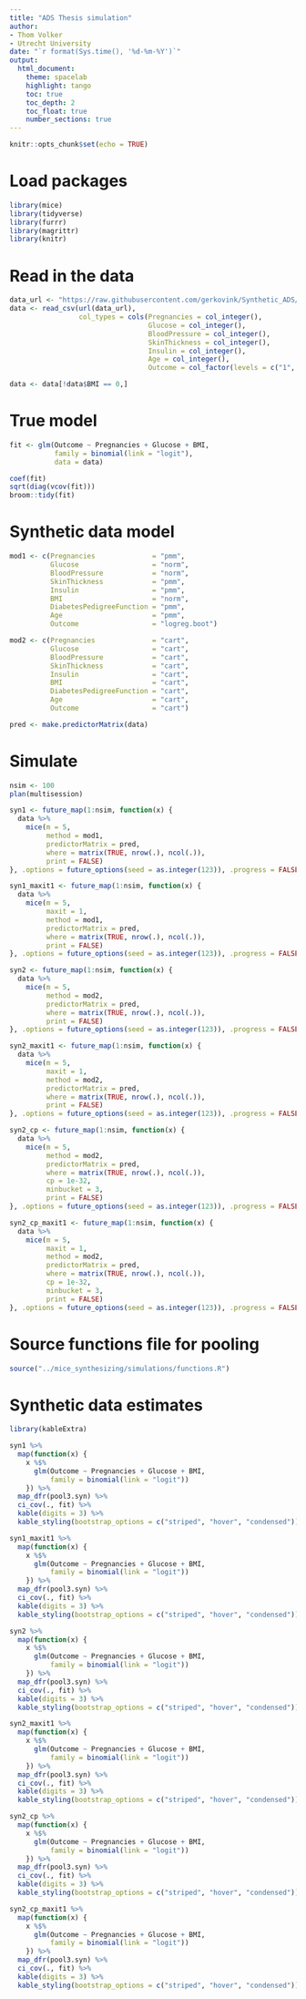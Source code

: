 ```yaml
---
title: "ADS Thesis simulation"
author: 
- Thom Volker
- Utrecht University
date: "`r format(Sys.time(), '%d-%m-%Y')`"
output: 
  html_document:
    theme: spacelab
    highlight: tango
    toc: true
    toc_depth: 2
    toc_float: true
    number_sections: true
---
```


```r
knitr::opts_chunk$set(echo = TRUE)
```

# Load packages

```r
library(mice)
library(tidyverse)
library(furrr)
library(magrittr)
library(knitr)
```

# Read in the data

```r
data_url <- "https://raw.githubusercontent.com/gerkovink/Synthetic_ADS/main/Data/diabetes.csv"
data <- read_csv(url(data_url), 
                 col_types = cols(Pregnancies = col_integer(), 
                                  Glucose = col_integer(), 
                                  BloodPressure = col_integer(), 
                                  SkinThickness = col_integer(), 
                                  Insulin = col_integer(), 
                                  Age = col_integer(), 
                                  Outcome = col_factor(levels = c("1", "0"))))

data <- data[!data$BMI == 0,]
```

# True model

```r
fit <- glm(Outcome ~ Pregnancies + Glucose + BMI, 
           family = binomial(link = "logit"), 
           data = data)

coef(fit)
sqrt(diag(vcov(fit)))
broom::tidy(fit)
```

# Synthetic data model

```r
mod1 <- c(Pregnancies              = "pmm", 
          Glucose                  = "norm", 
          BloodPressure            = "norm", 
          SkinThickness            = "pmm", 
          Insulin                  = "pmm", 
          BMI                      = "norm", 
          DiabetesPedigreeFunction = "pmm", 
          Age                      = "pmm", 
          Outcome                  = "logreg.boot")

mod2 <- c(Pregnancies              = "cart", 
          Glucose                  = "cart", 
          BloodPressure            = "cart", 
          SkinThickness            = "cart", 
          Insulin                  = "cart", 
          BMI                      = "cart", 
          DiabetesPedigreeFunction = "cart", 
          Age                      = "cart", 
          Outcome                  = "cart")

pred <- make.predictorMatrix(data)
```

# Simulate

```r
nsim <- 100
plan(multisession)

syn1 <- future_map(1:nsim, function(x) {
  data %>%
    mice(m = 5,
         method = mod1,
         predictorMatrix = pred,
         where = matrix(TRUE, nrow(.), ncol(.)),
         print = FALSE)
}, .options = future_options(seed = as.integer(123)), .progress = FALSE)

syn1_maxit1 <- future_map(1:nsim, function(x) {
  data %>%
    mice(m = 5, 
         maxit = 1,
         method = mod1,
         predictorMatrix = pred,
         where = matrix(TRUE, nrow(.), ncol(.)),
         print = FALSE)
}, .options = future_options(seed = as.integer(123)), .progress = FALSE)
```

```r
syn2 <- future_map(1:nsim, function(x) {
  data %>%
    mice(m = 5,
         method = mod2,
         predictorMatrix = pred,
         where = matrix(TRUE, nrow(.), ncol(.)),
         print = FALSE)
}, .options = future_options(seed = as.integer(123)), .progress = FALSE)

syn2_maxit1 <- future_map(1:nsim, function(x) {
  data %>%
    mice(m = 5, 
         maxit = 1,
         method = mod2,
         predictorMatrix = pred,
         where = matrix(TRUE, nrow(.), ncol(.)),
         print = FALSE)
}, .options = future_options(seed = as.integer(123)), .progress = FALSE)
```

```r
syn2_cp <- future_map(1:nsim, function(x) {
  data %>%
    mice(m = 5,
         method = mod2,
         predictorMatrix = pred,
         where = matrix(TRUE, nrow(.), ncol(.)),
         cp = 1e-32,
         minbucket = 3,
         print = FALSE)
}, .options = future_options(seed = as.integer(123)), .progress = FALSE)

syn2_cp_maxit1 <- future_map(1:nsim, function(x) {
  data %>%
    mice(m = 5, 
         maxit = 1,
         method = mod2,
         predictorMatrix = pred,
         where = matrix(TRUE, nrow(.), ncol(.)),
         cp = 1e-32,
         minbucket = 3,
         print = FALSE)
}, .options = future_options(seed = as.integer(123)), .progress = FALSE)
```

# Source functions file for pooling

```r
source("../mice_synthesizing/simulations/functions.R")
```

# Synthetic data estimates

```r
library(kableExtra)
```


```r
syn1 %>%
  map(function(x) {
    x %$% 
      glm(Outcome ~ Pregnancies + Glucose + BMI, 
          family = binomial(link = "logit"))
    }) %>%
  map_dfr(pool3.syn) %>%
  ci_cov(., fit) %>%
  kable(digits = 3) %>%
  kable_styling(bootstrap_options = c("striped", "hover", "condensed"))

syn1_maxit1 %>%
  map(function(x) {
    x %$% 
      glm(Outcome ~ Pregnancies + Glucose + BMI, 
          family = binomial(link = "logit"))
    }) %>%
  map_dfr(pool3.syn) %>%
  ci_cov(., fit) %>%
  kable(digits = 3) %>%
  kable_styling(bootstrap_options = c("striped", "hover", "condensed"))
```

```r
syn2 %>%
  map(function(x) {
    x %$% 
      glm(Outcome ~ Pregnancies + Glucose + BMI, 
          family = binomial(link = "logit"))
    }) %>%
  map_dfr(pool3.syn) %>%
  ci_cov(., fit) %>%
  kable(digits = 3) %>%
  kable_styling(bootstrap_options = c("striped", "hover", "condensed"))

syn2_maxit1 %>%
  map(function(x) {
    x %$% 
      glm(Outcome ~ Pregnancies + Glucose + BMI, 
          family = binomial(link = "logit"))
    }) %>%
  map_dfr(pool3.syn) %>%
  ci_cov(., fit) %>%
  kable(digits = 3) %>%
  kable_styling(bootstrap_options = c("striped", "hover", "condensed"))
```

```r
syn2_cp %>%
  map(function(x) {
    x %$% 
      glm(Outcome ~ Pregnancies + Glucose + BMI, 
          family = binomial(link = "logit"))
    }) %>%
  map_dfr(pool3.syn) %>%
  ci_cov(., fit) %>%
  kable(digits = 3) %>%
  kable_styling(bootstrap_options = c("striped", "hover", "condensed"))

syn2_cp_maxit1 %>%
  map(function(x) {
    x %$% 
      glm(Outcome ~ Pregnancies + Glucose + BMI, 
          family = binomial(link = "logit"))
    }) %>%
  map_dfr(pool3.syn) %>%
  ci_cov(., fit) %>%
  kable(digits = 3) %>%
  kable_styling(bootstrap_options = c("striped", "hover", "condensed"))
```

